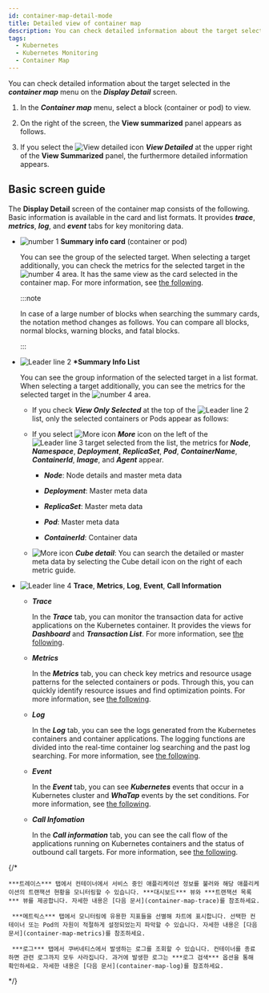 ```yaml
---
id: container-map-detail-mode
title: Detailed view of container map
description: You can check detailed information about the target selected in the container map menu on the detailed view screen.
tags:
  - Kubernetes
  - Kubernetes Monitoring
  - Container Map
---
```


You can check detailed information about the target selected in the **_container map_** menu on the **_Display Detail_** screen.

1. In the **_Container map_** menu, select a block (container or pod) to view. 

2. On the right of the screen, the **View summarized** panel appears as follows. 

   <ImgLang img='k8s-container-sum.png' desc='Container map summary view' />

3. If you select the ![View detailed icon](/img/ico-detail-mode.svg) **_View Detailed_** at the upper right of the **View Summarized** panel, the furthermore detailed information appears.

## Basic screen guide

The **Display Detail** screen of the container map consists of the following. Basic information is available in the card and list formats. It provides **_trace_**, **_metrics_**, **_log_**, and **_event_** tabs for key monitoring data. 

<ImgLang img='k8s-container-detail.png' desc='Detailed view screen' />

- ![number 1](/img/number-01.png) **Summary info card** (container or pod)

  You can see the group of the selected target. When selecting a target additionally, you can check the metrics for the selected target in the ![number 4](/img/number-04.png) area. It has the same view as the card selected in the container map. For more information, see [the following](container-map).

  :::note

  In case of a large number of blocks when searching the summary cards, the notation method changes as follows. You can compare all blocks, <span class='normal'>normal</span> blocks, <span class='slow'>warning</span> blocks, and <span class='vslow'>fatal</span> blocks.

  <ImgLang img='k8s-container-card-block.png' desc='블록 개수가 많을 경우 요약 정보 카드' />

  :::

- ![Leader line 2](/img/number-02.png) **\*Summary Info List**

  You can see the group information of the selected target in a list format. When selecting a target additionally, you can see the metrics for the selected target in the ![number 4](/img/number-04.png) area. 

  - If you check **_View Only Selected_** at the top of the ![Leader line 2](/img/number-02.png) list, only the selected containers or Pods appear as follows: 

    <ImgLang img='k8s-container-detail-list-selected.png' desc='View only selected' />

  - If you select ![More icon](/img/right-arrow.svg) **_More_** icon on the left of the ![Leader line 3](/img/number-03.png) target selected from the list, the metrics for **_Node_**, **_Namespace_**, **_Deployment_**, **_ReplicaSet_**, **_Pod_**, **_ContainerName_**, **_ContainerId_**, **_Image_**, and **_Agent_** appear.

    - **_Node_**: Node details and master meta data

    - **_Deployment_**: Master meta data

    - **_ReplicaSet_**: Master meta data

    - **_Pod_**: Master meta data

    - **_ContainerId_**: Container data

  - ![More icon](/img/ico-more.svg) **_Cube detail_**: You can search the detailed or master meta data by selecting the Cube detail icon on the right of each metric guide.

- ![Leader line 4](/img/number-04.png) **Trace**, **Metrics**, **Log**, **Event**, **Call Information**

  - **_Trace_** 

    In the **_Trace_** tab, you can monitor the transaction data for active applications on the Kubernetes container. It provides the views for **_Dashboard_** and **_Transaction List_**. For more information, see [the following](container-map-trace).

  - **_Metrics_**

    In the **_Metrics_** tab, you can check key metrics and resource usage patterns for the selected containers or pods. Through this, you can quickly identify resource issues and find optimization points. For more information, see [the following](container-map-metrics).

  - **_Log_** 

    In the **_Log_** tab, you can see the logs generated from the Kubernetes containers and container applications. The logging functions are divided into the real-time container log searching and the past log searching. For more information, see [the following](container-map-log).

  - **_Event_** 

    In the **_Event_** tab, you can see **_Kubernetes_** events that occur in a Kubernetes cluster and **_WhaTap_** events by the set conditions. For more information, see [the following](container-map-event).

  - **_Call Infomation_**

    In the **_Call information_** tab, you can see the call flow of the applications running on Kubernetes containers and the status of outbound call targets. For more information, see [the following](container-map-call-information).

{/* 

    ***트레이스*** 탭에서 컨테이너에서 서비스 중인 애플리케이션 정보를 불러와 해당 애플리케이션의 트랜잭션 현황을 모니터링할 수 있습니다. ***대시보드*** 뷰와 ***트랜잭션 목록*** 뷰를 제공합니다. 자세한 내용은 [다음 문서](container-map-trace)를 참조하세요.

     ***메트릭스*** 탭에서 모니터링에 유용한 지표들을 선별해 차트에 표시합니다. 선택한 컨테이너 또는 Pod의 자원이 적절하게 설정되었는지 파악할 수 있습니다. 자세한 내용은 [다음 문서](container-map-metrics)를 참조하세요.

     ***로그*** 탭에서 쿠버네티스에서 발생하는 로그를 조회할 수 있습니다. 컨테이너를 종료하면 관련 로그까지 모두 사라집니다. 과거에 발생한 로그는 ***로그 검색*** 옵션을 통해 확인하세요. 자세한 내용은 [다음 문서](container-map-log)를 참조하세요.

*/}

